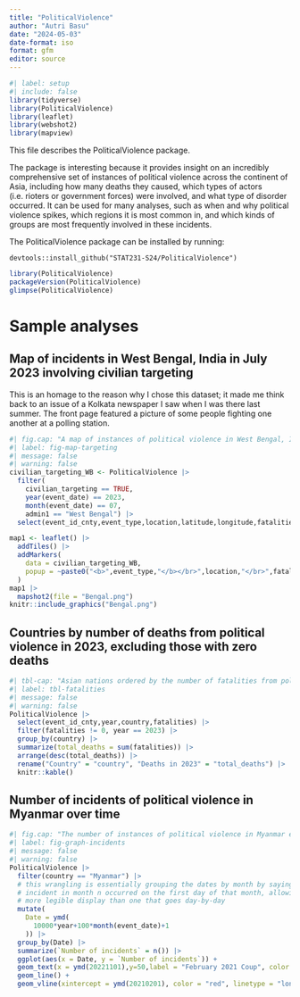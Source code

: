 ```yaml
---
title: "PoliticalViolence"
author: "Autri Basu"
date: "2024-05-03"
date-format: iso
format: gfm
editor: source
---
```


```r
#| label: setup
#| include: false
library(tidyverse)
library(PoliticalViolence)
library(leaflet)
library(webshot2)
library(mapview)
```

This file describes the PoliticalViolence package.

The package is interesting because it provides insight on an incredibly comprehensive set of instances of political violence across the continent of Asia, including how many deaths they caused, which types of actors (i.e. rioters or government forces) were involved, and what type of disorder occurred. It can be used for many analyses, such as when and why political violence spikes, which regions it is most common in, and which kinds of groups are most frequently involved in these incidents.

The PoliticalViolence package can be installed by running:
```
devtools::install_github("STAT231-S24/PoliticalViolence")
```
```r
library(PoliticalViolence)
packageVersion(PoliticalViolence)
glimpse(PoliticalViolence)
```

# Sample analyses

## Map of incidents in West Bengal, India in July 2023 involving civilian targeting
This is an homage to the reason why I chose this dataset; it made me think back to an issue of a Kolkata newspaper I saw when I was there last summer. The front page featured a picture of some people fighting one another at a polling station.
```r
#| fig.cap: "A map of instances of political violence in West Bengal, India in July 2023 involving civilian targeting"
#| label: fig-map-targeting
#| message: false
#| warning: false
civilian_targeting_WB <- PoliticalViolence |>
  filter(
    civilian_targeting == TRUE,
    year(event_date) == 2023, 
    month(event_date) == 07, 
    admin1 == "West Bengal") |>
  select(event_id_cnty,event_type,location,latitude,longitude,fatalities)

map1 <- leaflet() |>
  addTiles() |>
  addMarkers(
    data = civilian_targeting_WB,
    popup = ~paste0("<b>",event_type,"</b></br>",location,"</br>",fatalities," death(s)")
  )
map1 |>
  mapshot2(file = "Bengal.png")
knitr::include_graphics("Bengal.png")
```

## Countries by number of deaths from political violence in 2023, excluding those with zero deaths
```r
#| tbl-cap: "Asian nations ordered by the number of fatalities from political violence in 2023"
#| label: tbl-fatalities
#| message: false
#| warning: false
PoliticalViolence |>
  select(event_id_cnty,year,country,fatalities) |>
  filter(fatalities != 0, year == 2023) |>
  group_by(country) |>
  summarize(total_deaths = sum(fatalities)) |>
  arrange(desc(total_deaths)) |>
  rename("Country" = "country", "Deaths in 2023" = "total_deaths") |>
  knitr::kable()
```
## Number of incidents of political violence in Myanmar over time
```r
#| fig.cap: "The number of instances of political violence in Myanmar each month from 2010-present"
#| label: fig-graph-incidents
#| message: false
#| warning: false
PoliticalViolence |>
  filter(country == "Myanmar") |>
  # this wrangling is essentially grouping the dates by month by saying that every 
  # incident in month n occurred on the first day of that month, allowing for a 
  # more legible display than one that goes day-by-day
  mutate(
    Date = ymd(
      10000*year+100*month(event_date)+1
    )) |>
  group_by(Date) |>
  summarize(`Number of incidents` = n()) |>
  ggplot(aes(x = Date, y = `Number of incidents`)) +
  geom_text(x = ymd(20221101),y=50,label = "February 2021 Coup", color = "red") + 
  geom_line() + 
  geom_vline(xintercept = ymd(20210201), color = "red", linetype = "longdash") 
```
